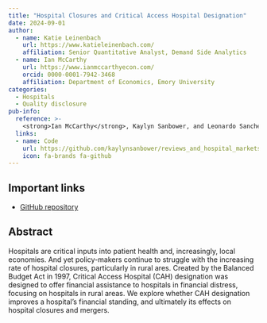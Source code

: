 ```yaml
---
title: "Hospital Closures and Critical Access Hospital Designation"
date: 2024-09-01
author:
  - name: Katie Leinenbach
    url: https://www.katieleinenbach.com/
    affiliation: Senior Quantitative Analyst, Demand Side Analytics
  - name: Ian McCarthy
    url: https://www.ianmccarthyecon.com/
    orcid: 0000-0001-7942-3468
    affiliation: Department of Economics, Emory University
categories:
  - Hospitals
  - Quality disclosure
pub-info:
  reference: >-
    <strong>Ian McCarthy</strong>, Kaylyn Sanbower, and Leonardo Sanchez-Aragon. “Online Reviews and Hospital Choices,” <em>Working Paper</em>
  links:
  - name: Code
    url: https://github.com/kaylynsanbower/reviews_and_hospital_markets
    icon: fa-brands fa-github
---
```


## Important links

- [GitHub repository](https://github.com/imccart/hospital-closures)


## Abstract

Hospitals are critical inputs into patient health and, increasingly, local economies. And yet policy-makers continue to struggle with the increasing rate of hospital closures, particularly in rural ares. Created by the Balanced Budget Act in 1997, Critical Access Hospital (CAH) designation was designed to offer financial assistance to hospitals in financial distress, focusing on hospitals in rural areas. We explore whether CAH designation improves a hospital's financial standing, and ultimately its effects on hospital closures and mergers. 
